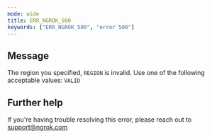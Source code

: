 ```yaml
---
mode: wide
title: ERR_NGROK_500
keywords: ["ERR_NGROK_500", "error 500"]
---
```


## Message

The region you specified, `REGION` is invalid. Use one of the following acceptable values: `VALID`

## Further help

If you're having trouble resolving this error, please reach out to [support@ngrok.com](mailto:support@ngrok.com?subject=Help%20with%20ERR_NGROK_500)
